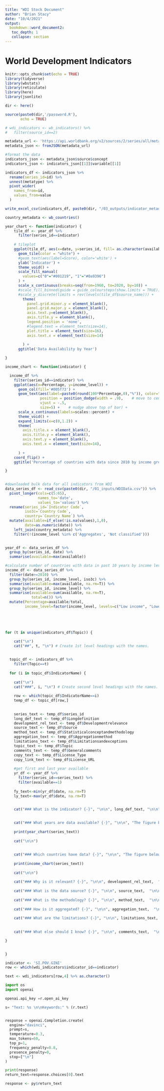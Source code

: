 ```yaml
---
title: "WDI Stock Document"
author: "Brian Stacy"
date: "10/4/2021"
output: 
  bookdown::word_document2:
   toc_depth: 1
   collapse: section  
---
```

# World Development Indicators


```r
knitr::opts_chunk$set(echo = TRUE)
library(tidyverse)
library(wbstats)
library(reticulate)
library(here)
library(jsonlite)

dir <- here()

source(paste0(dir,'/password.R'),
       echo = TRUE)

```

```r

# wdi_indicators <- wb_indicators() %>%
#   filter(source_id==2)

metadata_url <- 'https://api.worldbank.org/v2/sources/2/series/all/metadata?per_page=20000&format=json'
metadata_json <- fromJSON(metadata_url)

#format the data
indicators_json <- metadata_json$source$concept
indicators_json <- indicators_json[[1]]$variable[[1]]

indicators_df <- indicators_json %>%
  rename(series_id=id) %>%
  unnest(metatype) %>%
  pivot_wider(
    names_from=id,
    values_from=value
  )

write_excel_csv(indicators_df, paste0(dir, "/03_outputs/indicator_metadata.csv"))

country_metadata <- wb_countries()

```


```r


year_chart <- function(indicator) {
    tile_df <- year_df %>%
      filter(series_id==indicator)
      
    # tileplot 
    ggplot(tile_df, aes(x=date, y=series_id, fill= as.character(available))) + 
      geom_tile(color = "white") +
      #geom_text(aes(label=Score), color='white') +
      ylab('Indicator') +
      theme_void() +
      scale_fill_manual(
        values=c("0"="#001219", "1"="#0a9396")
      ) +
      scale_x_continuous(breaks=seq(from=1960, to=2020, by=10)) +
      #scale_fill_binned(guide = guide_coloursteps(show.limits = TRUE)) +
      #scale_y_discrete(limits = rev(levels(tile_df$source_name))) +
        theme(
          panel.grid.minor.y = element_blank(),
          panel.grid.major.y = element_blank(),
          axis.text.y=element_blank(),
          axis.title.y = element_blank(),
          legend.position = 'none',
          #legend.text = element_text(size=14),
          plot.title = element_text(size=16),
          axis.text.x = element_text(size=14)
          
        ) +
      ggtitle('Data Availability by Year')

}

income_chart <- function(indicator) {

  income_df %>%
    filter(series_id==indicator) %>%
    ggplot(aes(x=Percentage, y=income_level)) +
      geom_col(fill='#005f73') +
      geom_text(aes(label=paste0(round(100*Percentage,0),"%")), color="black", 
                position = position_dodge(width = .9),    # move to center of bars
                vjust = -.5,
                size=5) +    # nudge above top of bar) +
      scale_x_continuous(labels=scales::percent) +
      theme_void() +
      expand_limits(x=c(0,1.2)) +
      theme(
        axis.title.x = element_blank(),
        axis.title.y = element_blank(), 
        axis.text.y = element_blank(),
        axis.text.x = element_text(size=14),
        
      ) +
    coord_flip() +
    ggtitle('Percentage of countries with data since 2010 by income group.')

}
    


```



```r

#downloaded bulk data for all indicators from WDI
data_series_df <- read_csv(paste0(dir, "/01_inputs/WDIData.csv")) %>%
  pivot_longer(cols=c(5:65),
               names_to='date',
               values_to='values') %>%
  rename(series_id=`Indicator Code`,
         iso3c=`Country Code`,
         country=`Country Name`) %>%
  mutate(available=if_else(!is.na(values),1,0),
         date=as.numeric(date)) %>%
    left_join(country_metadata) %>%
    filter(!(income_level %in% c('Aggregates', 'Not classified')))

  
year_df <- data_series_df %>%
  group_by(series_id, date) %>%
  summarise(available=max(available))

#calculate number of countries with data in past 10 years by income level
income_df <- data_series_df %>%
  filter(date>=2010) %>%
  group_by(series_id, income_level, iso3c) %>%
  summarise(available=max(available, na.rm=T)) %>%
  group_by(series_id, income_level) %>%
  summarise(available=sum(available, na.rm=T),
            total=n()) %>%
  mutate(Percentage=available/total,
         income_level=factor(income_level, levels=c("Low income", "Lower middle income", "Upper middle income", "High income"))) 






```




```r

for (t in unique(indicators_df$Topic)) {

    cat("\n") 
    cat("##", t, "\n") # Create 1st level headings with the names.
    
  
  topic_df <- indicators_df %>%
    filter(Topic==t)
  
  for (i in topic_df$IndicatorName) {
  
    cat("\n") 
    cat("###", i, "\n") # Create second level headings with the names.
    
    row <- which(topic_df$IndicatorName==i)
    temp_df <- topic_df[row,]
    
    
    series_text <- temp_df$series_id
    long_def_text <- temp_df$Longdefinition
    development_rel_text <- temp_df$Developmentrelevance
    source_text <- temp_df$Source
    method_text <- temp_df$Statisticalconceptandmethodology
    aggregation_text <- temp_df$Aggregationmethod
    limitations_text <- temp_df$Limitationsandexceptions
    topic_text <- temp_df$Topic
    comments_text <- temp_df$Generalcomments
    copy_text <- temp_df$License_Type
    copy_link_text <- temp_df$License_URL
    
    #get first and last year available
    yr_df <- year_df %>%
      filter(series_id==series_text) %>%
      filter(available==1)
    
    fy_text<-min(yr_df$date, na.rm=T)
    ly_text<-max(yr_df$date, na.rm=T)
    

    cat("### What is the indicator? {-}", "\n\n", long_def_text, "\n\n", "Topic:", topic_text, "\n\n", "Series ID:", series_text, "\n\n", "Copyright:", copy_text,", ",copy_link_text, "\n\n", "First year with any data:", fy_text, "\n\n", "Last year with any data:", ly_text, "\n\n\n" )
    

    cat("### What years are data available? {-}", "\n\n", "The figure below shows years in which data is available for at least one country.  Dates shaded in black have no data, while dates shaded in green have data for at least one country", "\n\n\n")
    
    print(year_chart(series_text))
    
    cat("\n\n")
    
        
    cat("### Which countries have data? {-}", "\n\n", "The figure below shows the percentage of countries in each income group with a value since 2010 for that indicator.", "\n\n")
    
    print(income_chart(series_text))  
    
    cat("\n\n")
    
    cat("### Why is it relevant? {-}", "\n\n", development_rel_text,  "\n\n\n")
  
    cat("### What is the data source? {-}", "\n\n", source_text,  "\n\n\n")
  
    cat("### What is the methodology? {-}", "\n\n", method_text,  "\n\n\n")
    
    cat("### How is it aggregated? {-}", "\n\n", aggregation_text,  "\n\n\n")
  
    cat("### What are the limitations? {-}", "\n\n", limitations_text,  "\n\n\n")
    
  
    cat("### What else should I know? {-}", "\n\n", comments_text,  "\n\n\n")

}

  
}


```


```r


indicator <- 'SI.POV.GINI'
row <- which(wdi_indicators$indicator_id==indicator)

text <- wdi_indicators[row,4] %>% as.character()

```


```python
import os
import openai

openai.api_key =r.open_ai_key

s= "Text: %s \n\nKeywords:" % (r.text)


response = openai.Completion.create(
  engine="davinci",
  prompt=s,
  temperature=0.3,
  max_tokens=60,
  top_p=1,
  frequency_penalty=0.8,
  presence_penalty=0,
  stop=["\n"]
)

print(response)
return_text=response.choices[0].text
```

```r

response <- py$return_text


```



